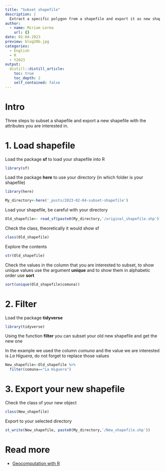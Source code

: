 ```yaml
---
title: "Subset shapefile"
description: |
  Extract a specific polygon from a shapefile and export it as new shapefile.
author:
  - name: Miriam Lerma
    url: {}
date: 02-04-2023
preview: blog20b.jpg
categories:
  - English
  - R
  - Y2023
output:
  distill::distill_article:
    toc: true
    toc_depth: 2
    self_contained: false
---
```


# Intro

Three steps to subset a shapefile and export a new shapefile with the attributes you are interested in.

# 1. Load shapefile

Load the package **sf** to load your shapefile into R

```r
library(sf)
```

Load the package **here** to use your directory (in which folder is your shapefile)

```r
library(here)
```

```r
My_directory<-here('_posts/2023-02-04-subset-shapefile')
```

Load your shapefile, be careful with your directory

```r
Old_shapefile<- read_sf(paste0(My_directory,'/original_shapefile.shp'))
```

Check the class, theoretically it would show sf

```r
class(Old_shapefile)
```

Explore the contents

```r
str(Old_shapefile)
```

Check the values in the column that you are interested to subset, to show unique values use the argument **unique** and to show them in alphabetic order use **sort**

```r
sort(unique(Old_shapefile$comuna))
```

# 2. Filter

Load the package **tidyverse**

```r
library(tidyverse)
```

Using the function **filter** you can subset your old new shapefile and get the new one

In the example we used the column *comuna* and the value we are interested is *La Higuera*, do not forget to replace those values

```r
New_shapefile<-Old_shapefile %>%
  filter(comuna=="La Higuera")
```

# 3. Export your new shapefile

Check the class of your new object

```r
class(New_shapefile)
```

Export to your selected directory

```r
st_write(New_shapefile, paste0(My_directory,'/New_shapefile.shp'))
```

# Read more

- [Geocomputation with R](https://geocompr.robinlovelace.net/attr.html)
